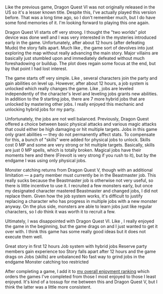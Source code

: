 Like the previous game, Dragon Quest&nbsp;VI was not originally released in the US so it's a lesser known title. Despite
this, I've actually played this version before. That was a long time ago, so I don't remember much, but I do have some
fond memories of it. I'm looking forward to playing this one again.

<GameHeader game={props.game} />

<TranslationNote name="NoPrgress&nbsp;(v0.90b2)" link="https://www.romhacking.net/translations/344/" />

Dragon Quest&nbsp;VI starts off very strong. I thought the "two worlds" plot device was done well and I was very
interested in the mysteries introduced early in the game. Unfortunately, after about 12 hours (<Spoiler>after defeating
Mudo</Spoiler>) the story falls apart. Much like <GameLink slug="dragon_quest_v" />, the game sort of devolves into just
exploring the map without really advancing the main story. Major villains are basically just stumbled upon and
immediately defeated without much foreshadowing or buildup. The plot does regain some focus at the end, but by that
point I had lost interest.

The game starts off very simple. Like <GameLink slug="dragon_quest_iv" />, several characters join the party and gain
abilities on level up. However, after about 12 hours, a job system is unlocked which really changes the game. Like
<GameLink slug="final_fantasy_v" />, jobs are leveled independently of the character's level and leveling jobs grants
new abilities. In addition to the 9 starting jobs, there are 7 more hybrid jobs that are unlocked by mastering other
jobs. I really enjoyed this mechanic and unlocking hybrid jobs for my party.

Unfortunately, the jobs are not well balanced. Previously, Dragon Quest offered a choice between basic physical attacks
and various magic attacks that could either be high damaging or hit multiple targets. Jobs in this game only grant
abilities &mdash; they do not permanently affect stats. To compensate for this, a bunch of "skills" were added for
physical jobs to unlock. Skills cost 0&nbsp;MP and some are very strong or hit multiple targets. Basically, skills are
just 0&nbsp;MP spells, which is totally broken. Magical jobs have their moments here and there (Firevolt is very strong
if you rush to it), but by the endgame I was using only physical jobs.

Monster catching returns from Dragon Quest&nbsp;V, though with an additional limitation &mdash; a party member must
currently be in the Beastmaster job. This really sucks because the Beastmaster job is otherwise not very useful, so
there is little incentive to use it. I recruited a few monsters early, but once my designated character mastered
Beastmaster and changed jobs, I did not replace them. Given how the job system works, it's difficult to justify
replacing a character who has progress in multiple jobs with a new monster anyway. On the plus side, monsters
are able to learn jobs just like regular characters, so I _do_ think it was worth it to recruit a few.

Ultimately, I was disappointed with Dragon Quest&nbsp;VI. Like <GameLink slug="final_fantasy_xii" />, I really enjoyed
the game in the beginning, but the game drags on and I just wanted to get it over with. I think this game has some
really good ideas but it does not execute them well.

<LikedDisliked>
  <LikedList>
    <LikedItem>Great story in first 12 hours</LikedItem>
    <LikedItem>Job system with hybrid jobs</LikedItem>
    <LikedItem>Reserve party members gain experience too</LikedItem>
  </LikedList>
  <DislikedList>
    <DislikedItem>Story falls apart after 12 hours and the game drags on</DislikedItem>
    <DislikedItem>Jobs (skills) are unbalanced</DislikedItem>
    <DislikedItem>No fast way to grind jobs in the endgame</DislikedItem>
    <DislikedItem>Monster catching too restricted</DislikedItem>
  </DislikedList>
</LikedDisliked>

After completing a game, I add it to [my overall enjoyment ranking](/ranking) which orders the games I've completed from
those I most enjoyed to those I least enjoyed. It's kind of a tossup for me between this and Dragon Quest&nbsp;V, but
I think the latter was a little more consistent.

<GameRanking game={props.slug} />
